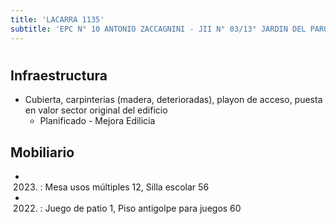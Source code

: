 ```yaml
---
title: 'LACARRA 1135'
subtitle: 'EPC N° 10 ANTONIO ZACCAGNINI - JII N° 03/13° JARDIN DEL PARQUE'
---
```


#
## Infraestructura

* Cubierta, carpinterias (madera, deterioradas), playon de acceso, puesta en valor sector original del edificio 
    + Planificado - Mejora Edilicia 


## Mobiliario

*  (2023) : Mesa usos múltiples 12, Silla escolar 56 

*  (2022) : Juego de patio 1, Piso antigolpe para juegos 60 







